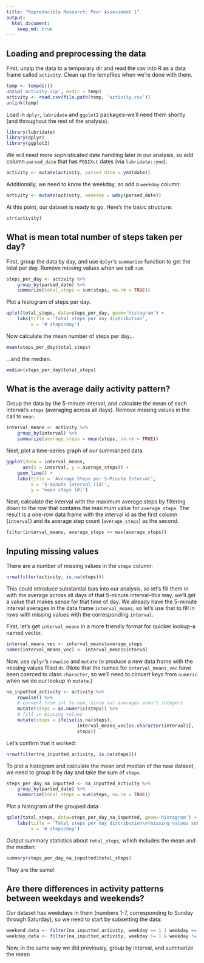 ```yaml
---
title: "Reproducible Research: Peer Assessment 1"
output: 
  html_document:
    keep_md: true
---
```


## Loading and preprocessing the data

First, unzip the data to a temporary dir and read the csv into R as a data frame called `activity`. Clean up the tempfiles when we're done with them.

```r
temp <- tempdir()
unzip('activity.zip', exdir = temp)
activity <- read.csv(file.path(temp, 'activity.csv'))
unlink(temp)
```

Load in `dplyr`, `lubridate` and `ggplot2` packages--we'll need them shortly (and throughout the rest of the analysis).

```r
library(lubridate)
library(dplyr)
library(ggplot2)
```

We will need more sophisticated date handling later in our analysis, so add column `parsed_date` that has `POSIXct` dates (via `lubridate::ymd`).

```r
activity <- mutate(activity, parsed_date = ymd(date))
```

Additionally, we need to know the weekday, so add a `weekday` column:

```r
activity <- mutate(activity, weekday = wday(parsed_date))
```

At this point, our dataset is ready to go. Here's the basic structure:

```r
str(activity)
```

## What is mean total number of steps taken per day?

First, group the data by day, and use `dplyr`'s `summarize` function to get the total per day. Remove missing values when we call `sum`.

```r
steps_per_day <- activity %>%
    group_by(parsed_date) %>%
    summarize(total_steps = sum(steps, na.rm = TRUE))
```

Plot a histogram of steps per day.

```r
qplot(total_steps, data=steps_per_day, geom='histogram') +
    labs(title = 'Total steps per day distribution',
         x = '# steps/day')
```

Now calculate the mean number of steps per day...

```r
mean(steps_per_day$total_steps)
```

...and the median.

```r
median(steps_per_day$total_steps)
```

## What is the average daily activity pattern?

Group the data by the 5-minute interval, and calculate the mean of each interval's `steps` (averaging across all days). Remove missing values in the call to `mean`.

```r
interval_means <- activity %>%
    group_by(interval) %>%
    summarize(average_steps = mean(steps, na.rm = TRUE))
```

Next, plot a time-series graph of our summarized data.

```r
ggplot(data = interval_means,
      aes(x = interval, y = average_steps)) +
    geom_line() +
    labs(title = 'Average Steps per 5-Minute Interval',
         x = '5-minute interval (id)',
         y = 'mean steps (#)')
```

Next, calculate the interval with the maximum average steps by filtering down to the row that contains the maximum value for `average_steps`. The result is a one-row data frame with the interval id as the first column (`interval`) and its average step count (`average_steps`) as the second.

```r
filter(interval_means, average_steps == max(average_steps))
```

## Inputing missing values

There are a number of missing values in the `steps` column:

```r
nrow(filter(activity, is.na(steps)))
```

This could introduce substantial bias into our analysis, so let's fill them in with the average across all days of that 5-minute interval--this way, we'll get a value that makes sense for that time of day. We already have the 5-minute interval averages in the data frame `interval_means`, so let's use that to fill in rows with missing values with the corresponding `interval`.

First, let's get `interval_means` in a more friendly format for quicker lookup--a named vector.

```r
interval_means_vec <- interval_means$average_steps
names(interval_means_vec) <- interval_means$interval
```

Now, use `dplyr`'s `rowwise` and `mutate` to produce a new data frame with the missing values filled in. (Note that the names for `interval_means_vec` have been coerced to class `character`, so we'll need to convert keys from `numeric` when we do our lookup in `mutate`.)

```r
na_inputted_activity <- activity %>%
    rowwise() %>%
    # convert from int to num, since our averages aren't integers
    mutate(steps = as.numeric(steps)) %>%
    # fill in missing values
    mutate(steps = ifelse(is.na(steps),
                          interval_means_vec[as.character(interval)],
                          steps))
```

Let's confirm that it worked:

```r
nrow(filter(na_inputted_activity, is.na(steps)))
```

To plot a histogram and calculate the mean and median of the new dataset, we need to group it by day and take the sum of `steps`.

```r
steps_per_day_na_inputted <- na_inputted_activity %>%
    group_by(parsed_date) %>%
    summarize(total_steps = sum(steps, na.rm = TRUE))
```

Plot a histogram of the grouped data:

```r
qplot(total_steps, data=steps_per_day_na_inputted, geom='histogram') +
    labs(title = 'Total steps per day distribution\n(missing values substituted for 5-min interval average)',
         x = '# steps/day')
```

Output summary statistics about `total_steps`, which includes the mean and the median:

```r
summary(steps_per_day_na_inputted$total_steps)
```

They are the same!

## Are there differences in activity patterns between weekdays and weekends?

Our dataset has weekdays in them (numbers 1-7, corresponding to Sunday through Saturday), so we need to start by subsetting the data:

```r
weekend_data <- filter(na_inputted_activity, weekday == 1 | weekday == 7)
weekday_data <- filter(na_inputted_activity, weekday != 1 & weekday != 7)
```

Now, in the same way we did previously, group by interval, and summarize the mean

```
```